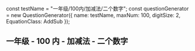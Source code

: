 
const testName = "一年级/100内/加减法/二个数字";
const questionGenerator = new QuestionGenerator({
	name: testName,
	maxNum: 100,
	digitSize: 2,
	EquationClass: AddSub
});

<Meta title={testName} parameters={defaultDocParams()} />

## 一年级 - 100 内 - 加减法 - 二个数字

<Canvas className="custom-docs-story">
	<QuizContainer questionGenerator={questionGenerator} />
</Canvas>
